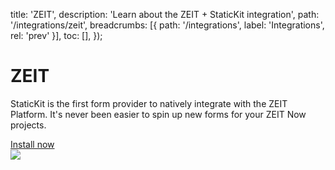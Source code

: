 
  title: 'ZEIT',
  description: 'Learn about the ZEIT + StaticKit integration',
  path: '/integrations/zeit',
  breadcrumbs: [{
    path: '/integrations',
    label: 'Integrations',
    rel: 'prev'
  }],
  toc: [],
});

# ZEIT

StaticKit is the first form provider to natively integrate with the ZEIT Platform. It's never been easier to spin up new forms for your ZEIT Now projects.

<div className="pb-6">
  <ArrowItem>
    <a href="https://zeit.co/integrations/statickit" className="font-semibold text-indigo-600">Install now</a>
  </ArrowItem>
</div>

<img className="mb-6 w-full rounded-lg shadow-lg" src="https://raw.githubusercontent.com/unstacked/statickit-zeit/master/feature-2.jpg" />
